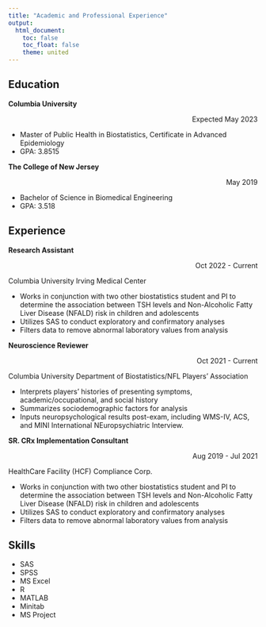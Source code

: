 ```yaml
---
title: "Academic and Professional Experience"
output: 
  html_document:
    toc: false
    toc_float: false
    theme: united
---
```


## Education

**Columbia University**

::: {style="text-align: right"}
Expected May 2023
:::

-   Master of Public Health in Biostatistics, Certificate in Advanced Epidemiology
-   GPA: 3.8515

**The College of New Jersey**

::: {style="text-align: right"}
May 2019
:::

-   Bachelor of Science in Biomedical Engineering
-   GPA: 3.518

## Experience

**Research Assistant**

::: {style="text-align: right"}
Oct 2022 - Current
:::

Columbia University Irving Medical Center

</div>

-   Works in conjunction with two other biostatistics student and PI to determine the association between TSH levels and Non-Alcoholic Fatty Liver Disease (NFALD) risk in children and adolescents
-   Utilizes SAS to conduct exploratory and confirmatory analyses
-   Filters data to remove abnormal laboratory values from analysis

**Neuroscience Reviewer**

::: {style="text-align: right"}
Oct 2021 - Current
:::

Columbia University Department of Biostatistics/NFL Players' Association

</div>

-   Interprets players' histories of presenting symptoms, academic/occupational, and social history
-   Summarizes sociodemographic factors for analysis
-   Inputs neuropsychological results post-exam, including WMS-IV, ACS, and MINI International NEuropsychiatric Interview.

**SR. CRx Implementation Consultant**

::: {style="text-align: right"}
Aug 2019 - Jul 2021
:::

HealthCare Facility (HCF) Compliance Corp.

</div>

-   Works in conjunction with two other biostatistics student and PI to determine the association between TSH levels and Non-Alcoholic Fatty Liver Disease (NFALD) risk in children and adolescents
-   Utilizes SAS to conduct exploratory and confirmatory analyses
-   Filters data to remove abnormal laboratory values from analysis

## Skills

-   SAS
-   SPSS
-   MS Excel
-   R
-   MATLAB
-   Minitab
-   MS Project
